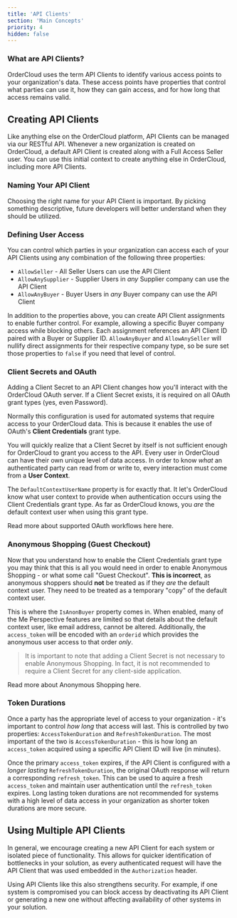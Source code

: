 ```yaml
---
title: 'API Clients'
section: 'Main Concepts'
priority: 4
hidden: false
---
```



### What are API Clients?
OrderCloud uses the term API Clients to identify various access points to your organization's data. These access points have properties that control what parties can use it, how they can gain access, and for how long that access remains valid.

## Creating API Clients
Like anything else on the OrderCloud platform, API Clients can be managed via our RESTful API. Whenever a new organization is created on OrderCloud, a default API Client is created along with a Full Access Seller user. You can use this initial context to create anything else in OrderCloud, including more API Clients.

### Naming Your API Client
Choosing the right name for your API Client is important. By picking something descriptive, future developers will better understand when they should be utilized.

### Defining User Access
You can control which parties in your organization can access each of your API Clients using any combination of the following three properties:

- `AllowSeller` - All Seller Users can use the API Client
- `AllowAnySupplier` - Supplier Users in _any_ Supplier company can use the API Client
- `AllowAnyBuyer` - Buyer Users in _any_ Buyer company can use the API Client

In addition to the properties above, you can create API Client assignments to enable further control. For example, allowing a specific Buyer company access while blocking others. Each assignment references an API Client ID paired with a Buyer or Supplier ID. `AllowAnyBuyer` and `AllowAnySeller` will nullify direct assignments for their respective company type, so be sure set those properties to `false` if you need that level of control.

### Client Secrets and OAuth
Adding a Client Secret to an API Client changes how you'll interact with the OrderCloud OAuth server. If a Client Secret exists, it is required on all OAuth grant types (yes, even Password). 

Normally this configuration is used for automated systems that require access to your OrderCloud data. This is because it enables the use of OAuth's **Client Credentials** grant type. 

You will quickly realize that a Client Secret by itself is not sufficient enough for OrderCloud to grant you access to the API. Every user in OrderCloud can have their own unique level of data access. In order to know _what_ an authenticated party can read from or write to, every interaction must come from a **User Context**.

The `DefaultContextUserName` property is for exactly that. It let's OrderCloud know what user context to provide when authentication occurs using the Client Credentials grant type. As far as OrderCloud knows, you *are* the default context user when using this grant type.

Read more about supported OAuth workflows here <Link to="/main-concepts/authentication#ordercloud-workflows">here</Link>.

### Anonymous Shopping (Guest Checkout)
Now that you understand how to enable the Client Credentials grant type you may think that this is all you would need in order to enable Anonymous Shopping - or what some call "Guest Checkout". **This is incorrect**, as anonymous shoppers should **not** be treated as if they *are* the default context user. They need to be treated as a temporary "copy" of the default context user.

This is where the `IsAnonBuyer` property comes in. When enabled, many of the Me Perspective features are limited so that details about the default context user, like email address, cannot be altered. Additionally, the `access_token` will be encoded with an `orderid` which provides the anonymous user access to that order *only*.

> It is important to note that adding a Client Secret is not necessary to enable Anonymous Shopping. In fact, it is not recommended to require a Client Secret for any client-side application.

Read more about Anonymous Shopping <Link to="/features/anonymous-shopping">here</Link>.

### Token Durations
Once a party has the appropriate level of access to your organization - it's important to control _how long_ that access will last. This is controlled by two properties: `AccessTokenDuration` and `RefreshTokenDuration`. The most important of the two is `AccessTokenDuration` - this is how long an `access_token` acquired using a specific API Client ID will live (in minutes).

Once the primary `access_token` expires, if the API Client is configured with a _longer lasting_ `RefreshTokenDuration`, the original OAuth response will return a corresponding `refresh_token`. This can be used to aquire a fresh `access_token` and maintain user authentication until the `refresh_token` expires. Long lasting token durations are not recommended for systems with a high level of data access in your organization as shorter token durations are more secure.

## Using Multiple API Clients
In general, we encourage creating a new API Client for each system or isolated piece of functionality. This allows for quicker identification of bottlenecks in your solution, as every authenticated request will have the API Client that was used embedded in the `Authorization` header.

Using API Clients like this also strengthens security. For example, if one system is compromised you can block access by deactivating its API Client or generating a new one without affecting availability of other systems in your solution.